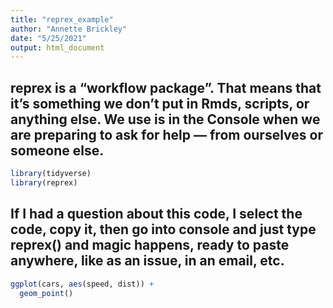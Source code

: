 ```yaml
---
title: "reprex_example"
author: "Annette Brickley"
date: "5/25/2021"
output: html_document
---
```

## reprex is a “workflow package”. That means that it’s something we don’t put in Rmds, scripts, or anything else. We use is in the Console when we are preparing to ask for help — from ourselves or someone else.

```r
library(tidyverse)
library(reprex)
```
## If I had a question about this code, I select the code, copy it, then go into console and just type reprex() and magic happens, ready to paste anywhere, like as an issue, in an email, etc.
```r
ggplot(cars, aes(speed, dist)) +
  geom_point()
```
